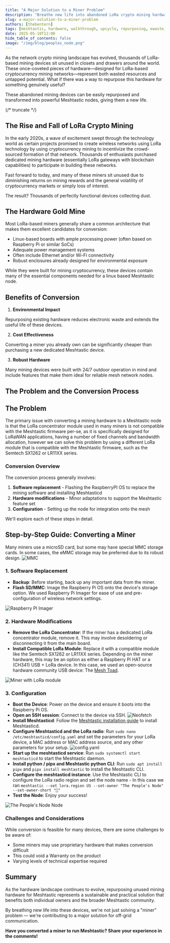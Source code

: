 ```yaml
---
title: "A Major Solution to a Miner Problem"
description: "Breathe new life into abandoned LoRa crypto mining hardware by converting it into a powerful Meshtastic nodes"
slug: a-major-solution-to-a-miner-problem
authors: [thebentern]
tags: [meshtastic, hardware, walkthrough, upcycle, repurposing, ewaste, lora]
date: 2025-05-10T12:00
hide_table_of_contents: false
image: "/img/blog/peoples_node.png"
---
```


As the network crypto mining landscape has evolved, thousands of LoRa-based mining devices sit unused in closets and drawers around the world. These once-coveted pieces of hardware—designed for LoRa-based cryptocurrency mining networks—represent both wasted resources and untapped potential. What if there was a way to repurpose this hardware for something genuinely useful?

These abandoned mining devices can be easily repurposed and transformed into powerful Meshtastic nodes, giving them a new life.

{/* truncate */}

## The Rise and Fall of LoRa Crypto Mining
In the early 2020s, a wave of excitement swept through the technology world as certain projects promised to create wireless networks using LoRa technology by using cryptocurrency mining to incentivize the crowd-sourced formation of that network. Thousands of enthusiasts purchased dedicated mining hardware (essentially LoRa gateways with blockchain capabilities) to participate in building these networks.

Fast forward to today, and many of these miners sit unused due to diminishing returns on mining rewards and the general volatility of cryptocurrency markets or simply loss of interest.

The result? Thousands of perfectly functional devices collecting dust.

## The Hardware Gold Mine

Most LoRa-based miners generally share a common architecture that makes them excellent candidates for conversion:

- Linux-based boards with ample processing power (often based on Raspberry Pi or similar SoCs)
- Adequate power management systems
- Often include Ethernet and/or Wi-Fi connectivity
- Robust enclosures already designed for environmental exposure

While they were built for mining cryptocurrency, these devices contain many of the essential components needed for a linux based Meshtastic node.

## Benefits of Conversion

1. **Environmental Impact**

Repurposing existing hardware reduces electronic waste and extends the useful life of these devices.

2. **Cost Effectiveness**

Converting a miner you already own can be significantly cheaper than purchasing a new dedicated Meshtastic device.

3. **Robust Hardware**

Many mining devices were built with 24/7 outdoor operation in mind and include features that make them ideal for reliable mesh network nodes.

## The Problem and the Conversion Process

## The Problem

The primary issue with converting a mining hardware to a Meshtastic node is that the LoRa concentrator module used in many miners is not compatible with the Meshtastic firmware per-se, as it is specifically designed for LoRaWAN applications, having a number of fixed channels and bandwidth allocation, however we can solve this problem by using a different LoRa module that is compatible with the Meshtastic firmware, such as the Semtech SX1262 or LR11XX series.

### Conversion Overview

The conversion process generally involves:

1. **Software replacement** - Flashing the RaspberryPI OS to replace the mining software and installing Meshtasticd
2. **Hardware modifications** - Minor adaptations to support the Meshtastic feature set
3. **Configuration** - Setting up the node for integration onto the mesh

We'll explore each of these steps in detail.

## Step-by-Step Guide: Converting a Miner

Many miners use a microSD card, but some may have special MMC storage cards. In some cases, the eMMC storage may be preferred due to its robust design.
![MMC](/img/blog/emmc.webp)

### 1. Software Replacement
- **Backup**: Before starting, back up any important data from the miner.
- **Flash SD/MMC**: Image the Raspberry Pi OS onto the device's storage option. We used Raspberry Pi Imager for ease of use and pre-configuration of wireless network settings.

![Raspberry PI Imager](/img/blog/rpi_imager.webp)

### 2. Hardware Modifications

- **Remove the LoRa Concentrator**: If the miner has a dedicated LoRa concentrator module, remove it. This may involve desoldering or disconnecting it from the main board.
- **Install Compatible LoRa Module**: Replace it with a compatible module like the Semtech SX1262 or LR11XX series. Depending on the miner hardware, this may be an option as either a Raspberry Pi HAT or a (CH341) USB + LoRa device. In this case, we used an open-source hardware community USB device: The [Mesh Toad](https://oshwlab.com/mtnmesh/meshtoad-v1-2).

![Miner with LoRa module](/img/blog/miner_opened.webp)

### 3. Configuration
- **Boot the Device**:
Power on the device and ensure it boots into the Raspberry Pi OS.
- **Open an SSH session**:
Connect to the device via SSH.
![Neofetch](/img/blog/neofetch.webp)
- **Install Meshtasticd**:
Follow the [Meshtastic installation guide](https://meshtastic.org/docs/software/linux/installation/?os=debian) to install Meshtasticd.
- **Configure Meshtasticd and the LoRa radio**:
Run `sudo nano /etc/meshtasticd/config.yaml` and set the parameters for your LoRa device, a MAC address or MAC address source, and any other parameters for your setup.
![config.yaml](/img/blog/config_yaml.webp)
- **Start up the meshtasticd service**:
Run `sudo systemctl start meshtasticd` to start the Meshtastic daemon.
- **Install python / pipx and Meshtastic python CLI**:
Run `sudo apt install pipx` and `pipx install meshtastic` to install the Meshtastic CLI.
- **Configure the meshtasticd instance**:
Use the Meshtastic CLI to configure the LoRa radio region and set the node name - In this case we ran `meshtastic --set lora.region US --set-owner "The People's Node" --set-owner-short "🎈"`
- **Test the Node**:
Enjoy your success!

![The People's Node Node](/img/blog/peoples_node.webp)

### Challenges and Considerations

While conversion is feasible for many devices, there are some challenges to be aware of:

- Some miners may use proprietary hardware that makes conversion difficult
- This could void a Warranty on the product
- Varying levels of technical expertise required

## Summary

As the hardware landscape continues to evolve, repurposing unused mining hardware for Meshtastic represents a sustainable and practical solution that benefits both individual owners and the broader Meshtastic community.

By breathing new life into these devices, we're not just solving a "miner" problem — we're contributing to a major solution for off-grid communication.

**Have you converted a miner to run Meshtastic? Share your experience in the comments!**
